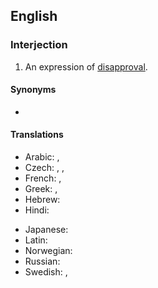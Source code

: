 ==English==
{{phrasebook|en}}
===Interjection===
{{en-interj}}

# An expression of [[disapproval]].

====Synonyms====
* {{l|en|shame upon you}} {{qual|dated}}

====Translations====
{{trans-top|expression of disapproval}}
* Arabic: {{t|ar|عَيْب عَلَيْكَ}}, {{t|ar|حَرَام عَلَيْك}}
* Czech: {{t|cs|styď se}}, {{t|cs|že se nestydíš}}, {{t|cs|že ti není hanba}}
* French: {{t|fr|honte à toi}}, {{t|fr|honte à vous}}
* Greek: {{t|el|ντροπή σου}}, {{t|el|ντροπή σας}}
* Hebrew: {{t|he|התבייש לך|tr=hitbayésh lekhá|sc=Hebr}}
* Hindi: {{t+|hi|शर्म|tr=śarm|sc=Deva}}
{{trans-mid}}
* Japanese: {{t|ja|恥を知れ|tr=はじをしれ, hajioshire|sc=Jpan}}
* Latin: {{t|la|[[te]] [[pudeat]]}}
* Norwegian: {{t|no|skam deg}}
* Russian: {{t|ru|как вам не стыдно!}}
* Swedish: {{t|sv|fy skäms}}, {{t|sv|skäms på dig}}
{{trans-bottom}}